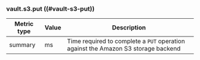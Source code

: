### vault.s3.put ((#vault-s3-put))

Metric type | Value | Description
----------- | ----- | -----------
summary     | ms    | Time required to complete a `PUT` operation against the Amazon S3 storage backend